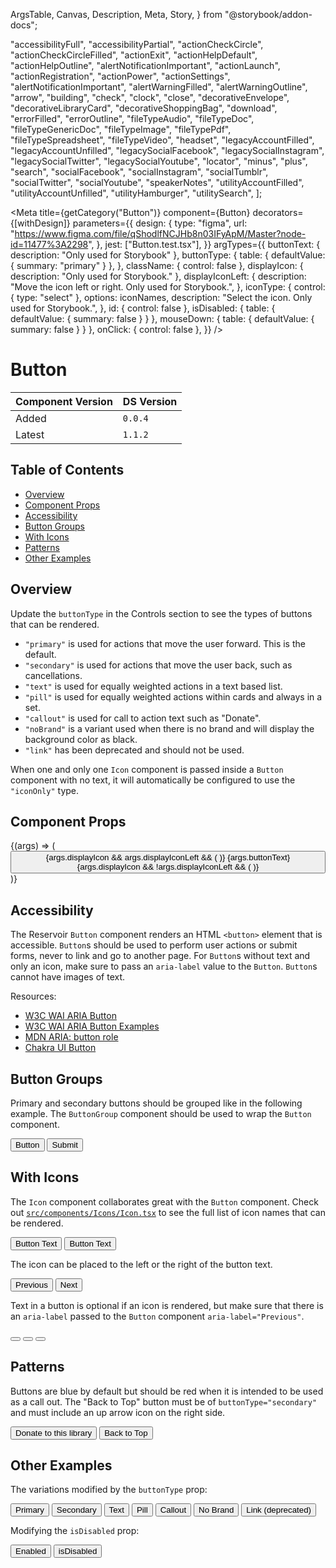   ArgsTable,
  Canvas,
  Description,
  Meta,
  Story,
} from "@storybook/addon-docs";


  "accessibilityFull",
  "accessibilityPartial",
  "actionCheckCircle",
  "actionCheckCircleFilled",
  "actionExit",
  "actionHelpDefault",
  "actionHelpOutline",
  "alertNotificationImportant",
  "actionLaunch",
  "actionRegistration",
  "actionPower",
  "actionSettings",
  "alertNotificationImportant",
  "alertWarningFilled",
  "alertWarningOutline",
  "arrow",
  "building",
  "check",
  "clock",
  "close",
  "decorativeEnvelope",
  "decorativeLibraryCard",
  "decorativeShoppingBag",
  "download",
  "errorFilled",
  "errorOutline",
  "fileTypeAudio",
  "fileTypeDoc",
  "fileTypeGenericDoc",
  "fileTypeImage",
  "fileTypePdf",
  "fileTypeSpreadsheet",
  "fileTypeVideo",
  "headset",
  "legacyAccountFilled",
  "legacyAccountUnfilled",
  "legacySocialFacebook",
  "legacySocialInstagram",
  "legacySocialTwitter",
  "legacySocialYoutube",
  "locator",
  "minus",
  "plus",
  "search",
  "socialFacebook",
  "socialInstagram",
  "socialTumblr",
  "socialTwitter",
  "socialYoutube",
  "speakerNotes",
  "utilityAccountFilled",
  "utilityAccountUnfilled",
  "utilityHamburger",
  "utilitySearch",
];

<Meta
  title={getCategory("Button")}
  component={Button}
  decorators={[withDesign]}
  parameters={{
    design: {
      type: "figma",
      url: "https://www.figma.com/file/qShodlfNCJHb8n03IFyApM/Master?node-id=11477%3A2298",
    },
    jest: ["Button.test.tsx"],
  }}
  argTypes={{
    buttonText: { description: "Only used for Storybook" },
    buttonType: {
      table: { defaultValue: { summary: "primary" } },
    },
    className: { control: false },
    displayIcon: { description: "Only used for Storybook." },
    displayIconLeft: {
      description: "Move the icon left or right. Only used for Storybook.",
    },
    iconType: {
      control: { type: "select" },
      options: iconNames,
      description: "Select the icon. Only used for Storybook.",
    },
    id: { control: false },
    isDisabled: { table: { defaultValue: { summary: false } } },
    mouseDown: { table: { defaultValue: { summary: false } } },
    onClick: { control: false },
  }}
/>

# Button

| Component Version | DS Version |
| ----------------- | ---------- |
| Added             | `0.0.4`    |
| Latest            | `1.1.2`    |

## Table of Contents

- [Overview](#overview)
- [Component Props](#component-props)
- [Accessibility](#accessibility)
- [Button Groups](#button-groups)
- [With Icons](#with-icons)
- [Patterns](#patterns)
- [Other Examples](#other-examples)

## Overview

<Description of={Button} />

Update the `buttonType` in the Controls section to see the types of buttons
that can be rendered.

- `"primary"` is used for actions that move the user forward. This is the default.
- `"secondary"` is used for actions that move the user back, such as cancellations.
- `"text"` is used for equally weighted actions in a text based list.
- `"pill"` is used for equally weighted actions within cards and always in a set.
- `"callout"` is used for call to action text such as "Donate".
- `"noBrand"` is a variant used when there is no brand and will display the
  background color as black.
- `"link"` has been deprecated and should not be used.

When one and only one `Icon` component is passed inside a `Button` component with
no text, it will automatically be configured to use the `"iconOnly"` type.

## Component Props

<Canvas withToolbar>
  <Story
    name="Button with Controls"
    args={{
      buttonText: "Button Text",
      buttonType: "primary",
      className: undefined,
      displayIcon: false,
      displayIconLeft: true,
      iconType: "search",
      id: "button-id",
      isDisabled: false,
      mouseDown: undefined,
      onClick: undefined,
      type: "button",
    }}
  >
    {(args) => (
      <Button
        buttonType={args.buttonType}
        className={args.className}
        id={args.id}
        isDisabled={args.isDisabled}
        mouseDown={args.mouseDown}
        onClick={args.onClick}
        type={args.type}
      >
        {args.displayIcon && args.displayIconLeft && (
          <Icon name={args.iconType} align="left" size="small" />
        )}
        {args.buttonText}
        {args.displayIcon && !args.displayIconLeft && (
          <Icon name={args.iconType} align="right" size="small" />
        )}
      </Button>
    )}
  </Story>
</Canvas>

<ArgsTable story="Button with Controls" />

## Accessibility

The Reservoir `Button` component renders an HTML `<button>` element that is
accessible. `Button`s should be used to perform user actions or submit forms,
never to link and go to another page. For `Button`s without text and only an
icon, make sure to pass an `aria-label` value to the `Button`. `Button`s cannot
have images of text.

Resources:

- [W3C WAI ARIA Button](https://www.w3.org/TR/wai-aria-practices-1.1/#button)
- [W3C WAI ARIA Button Examples](https://www.w3.org/TR/wai-aria-practices-1.1/examples/button/button.html)
- [MDN ARIA: button role](https://developer.mozilla.org/en-US/docs/Web/Accessibility/ARIA/Roles/button_role)
- [Chakra UI Button](https://chakra-ui.com/docs/components/form/button)

## Button Groups

Primary and secondary buttons should be grouped like in the following example.
The `ButtonGroup` component should be used to wrap the `Button` component.

<Canvas>
  <Story name="Button Groups">
    <ButtonGroup>
      <Button buttonType="secondary" id="group-1">
        Button
      </Button>
      <Button id="group-2">Submit</Button>
    </ButtonGroup>
  </Story>
</Canvas>

## With Icons

The `Icon` component collaborates great with the `Button` component. Check out
[`src/components/Icons/Icon.tsx`](https://github.com/NYPL/nypl-design-system/blob/development/src/components/Icons/Icon.tsx)
to see the full list of icon names that can be rendered.

<Canvas>
  <Story name="With Icon">
    <VStack align="left" spacing="input.group.button.vstack" width="150px">
      <Button id="icon-1">
        <Icon name="search" align="left" size="small" />
        Button Text
      </Button>
      <Button id="icon-2">
        Button Text
        <Icon name="search" align="right" size="small" />
      </Button>
    </VStack>
  </Story>
</Canvas>

The icon can be placed to the left or the right of the button text.

<Canvas>
  <DSProvider>
    <ButtonGroup>
      <Button buttonType="secondary" id="icon-left">
        <Icon name="arrow" iconRotation="rotate90" align="left" size="small" />
        Previous
      </Button>
      <Button buttonType="secondary" id="icon-right">
        Next
        <Icon
          name="arrow"
          iconRotation="rotate270"
          align="right"
          size="small"
        />
      </Button>
    </ButtonGroup>
  </DSProvider>
</Canvas>

Text in a button is optional if an icon is rendered, but make sure that there
is an `aria-label` passed to the `Button` component `aria-label="Previous"`.

<Canvas>
  <DSProvider>
    <ButtonGroup>
      <Button aria-label="Previous" buttonType="secondary" id="prev-btn">
        <Icon name="arrow" iconRotation="rotate90" size="small" />
      </Button>
      <Button aria-label="Next" buttonType="secondary" id="next-btn">
        <Icon name="arrow" iconRotation="rotate270" size="small" />
      </Button>
      <Button aria-label="Close" buttonType="secondary" id="close-btn">
        <Icon name="close" size="small" />
      </Button>
    </ButtonGroup>
  </DSProvider>
</Canvas>

## Patterns

Buttons are blue by default but should be red when it is intended to be used as
a call out. The "Back to Top" button must be of `buttonType="secondary"` and
must include an up arrow icon on the right side.

<Canvas>
  <Story name="Patterns">
    <ButtonGroup>
      <Button buttonType="callout" id="donate-btn">
        Donate to this library
      </Button>
      <Button buttonType="secondary" id="top-btn">
        Back to Top
        <Icon
          name="arrow"
          iconRotation="rotate180"
          size="small"
          className="right"
          align="right"
        />
      </Button>
    </ButtonGroup>
  </Story>
</Canvas>

## Other Examples

The variations modified by the `buttonType` prop:

<Canvas>
  <DSProvider>
    <ButtonGroup>
      <Button id="primary-btn">Primary</Button>
      <Button buttonType="secondary" id="secondary-btn">
        Secondary
      </Button>
      <Button buttonType="text" id="text-btn">
        Text
      </Button>
      <Button buttonType="pill" id="pill-btn">
        Pill
      </Button>
      <Button buttonType="callout" id="callout-btn">
        Callout
      </Button>
      <Button buttonType="noBrand" id="nobrand-btn">
        No Brand
      </Button>
      <Button buttonType="link" id="link-btn">
        Link (deprecated)
      </Button>
    </ButtonGroup>
  </DSProvider>
</Canvas>

Modifying the `isDisabled` prop:

<Canvas>
  <DSProvider>
    <ButtonGroup>
      <Button id="enabled-btn" isDisabled={false}>
        Enabled
      </Button>
      <Button id="disabled-btn" isDisabled>
        isDisabled
      </Button>
    </ButtonGroup>
  </DSProvider>
</Canvas>
